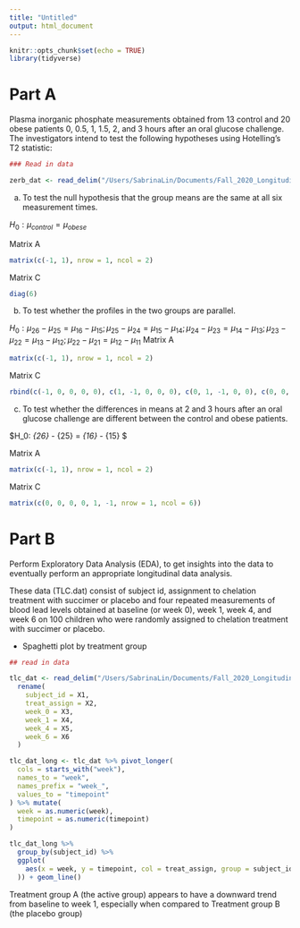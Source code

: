 ```yaml
---
title: "Untitled"
output: html_document
---
```


```r
knitr::opts_chunk$set(echo = TRUE)
library(tidyverse)
```


# Part A
Plasma inorganic phosphate measurements obtained from 13 control and 20 obese patients 0, 0.5, 1, 1.5, 2, and 3 hours after an oral glucose challenge. The investigators intend to test the following hypotheses using Hotelling’s T2 statistic:

```r
### Read in data

zerb_dat <- read_delim("/Users/SabrinaLin/Documents/Fall_2020_Longitudinal/HW1/p8157_hw1/ZERBE2.DAT", delim = " ", col_names = FALSE) %>% drop_na()
```


(a) To test the null hypothesis that the group means are the same at all six measurement times. 

$H_0: \mu_{control} = \mu_{obese}$

Matrix A
```r
matrix(c(-1, 1), nrow = 1, ncol = 2)
```

Matrix C
```r
diag(6)
```

(b) To test whether the profiles in the two groups are parallel.

$H_0: \mu_{26} - \mu_{25} = \mu_{16} - \mu_{15} ;  \mu_{25} - \mu_{24} = \mu_{15} - \mu_{14} ; \mu_{24} - \mu_{23} = \mu_{14} - \mu_{13} ; \mu_{23} - \mu_{22} = \mu_{13} - \mu_{12} ; \mu_{22} - \mu_{21} = \mu_{12} - \mu_{11}$
Matrix A
```r
matrix(c(-1, 1), nrow = 1, ncol = 2)
```

Matrix C
```r
rbind(c(-1, 0, 0, 0, 0), c(1, -1, 0, 0, 0), c(0, 1, -1, 0, 0), c(0, 0, 1, -1, 0), c(0, 0, 0, 1, -1), c(0, 0, 0, 0, 1))
```

(c) To test whether the differences in means at 2 and 3 hours after an oral glucose challenge are different between the control and obese patients.

$H_0: \mu_{26} - \mu_{25} = \mu_{16} - \mu_{15} $

Matrix A

```r
matrix(c(-1, 1), nrow = 1, ncol = 2)
```

Matrix C

```r
matrix(c(0, 0, 0, 0, 1, -1, nrow = 1, ncol = 6))
```

# Part B

Perform Exploratory Data Analysis (EDA), to get insights into the data to eventually perform an appropriate longitudinal data analysis.

These data (TLC.dat) consist of subject id, assignment to chelation treatment with succimer or placebo and four repeated measurements of blood lead levels obtained at baseline (or week 0), week 1, week 4, and week 6 on 100 children who were randomly assigned to chelation treatment with succimer or placebo.

* Spaghetti plot by treatment group
```r
## read in data

tlc_dat <- read_delim("/Users/SabrinaLin/Documents/Fall_2020_Longitudinal/HW1/p8157_hw1/TLC.dat", delim = " ", col_names = FALSE) %>% 
  rename(
    subject_id = X1,
    treat_assign = X2,
    week_0 = X3,
    week_1 = X4,
    week_4 = X5,
    week_6 = X6
  )

tlc_dat_long <- tlc_dat %>% pivot_longer(
  cols = starts_with("week"),
  names_to = "week",
  names_prefix = "week_",
  values_to = "timepoint"
) %>% mutate(
  week = as.numeric(week),
  timepoint = as.numeric(timepoint)
)

tlc_dat_long %>% 
  group_by(subject_id) %>% 
  ggplot(
    aes(x = week, y = timepoint, col = treat_assign, group = subject_id
  )) + geom_line()
```

Treatment group A (the active group) appears to have a downward trend from baseline to week 1, especially when compared to Treatment group B (the placebo group) 